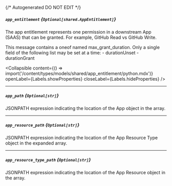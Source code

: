 {/* Autogenerated DO NOT EDIT  */}

##### `app_entitlement` *{`Optional[shared.AppEntitlement]`}*
The app entitlement represents one permission in a downstream App (SAAS) that can be granted. For example, GitHub Read vs GitHub Write.

This message contains a oneof named max_grant_duration. Only a single field of the following list may be set at a time:
  \- durationUnset
  \- durationGrant


<Collapsible content={() => import('/content/types/models/shared/app_entitlement/python.mdx')} openLabel={Labels.showProperties} closeLabel={Labels.hideProperties} />


---
##### `app_path` *{`Optional[str]`}*
JSONPATH expression indicating the location of the App object in the  array.

---
##### `app_resource_path` *{`Optional[str]`}*
JSONPATH expression indicating the location of the App Resource Type object in the expanded array.

---
##### `app_resource_type_path` *{`Optional[str]`}*
JSONPATH expression indicating the location of the App Resource object in the  array.


